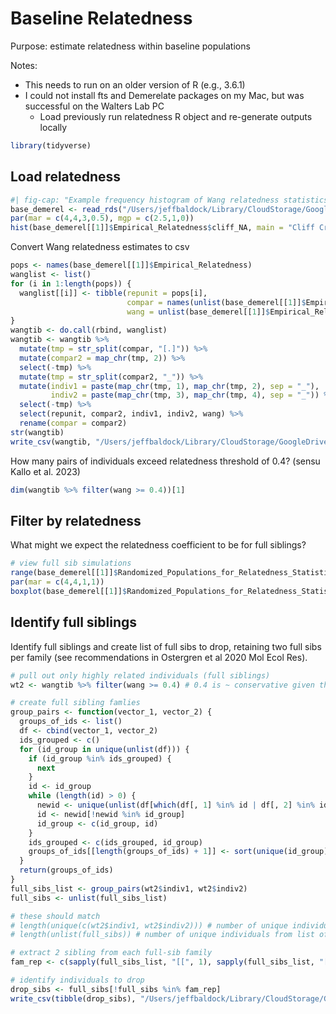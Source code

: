 # Baseline Relatedness

Purpose: estimate relatedness within baseline populations

Notes: 

* This needs to run on an older version of R (e.g., 3.6.1)
* I could not install fts and Demerelate packages on my Mac, but was successful on the Walters Lab PC
  + Load previously run relatedness R object and re-generate outputs locally

```r
library(tidyverse)
```

## Load relatedness
```r
#| fig-cap: "Example frequency histogram of Wang relatedness statistics for a single population (Cliff Creek)"
base_demerel <- read_rds("/Users/jeffbaldock/Library/CloudStorage/GoogleDrive-jbaldock@uwyo.edu/Shared drives/wyo-coop-baldock/UWyoming/Snake River Cutthroat/Analyses/Snake River GSI Quarto/Baseline Relatedness/UpperSnakeRiver_GTseq_Baseline_Relatedness.rds")
par(mar = c(4,4,3,0.5), mgp = c(2.5,1,0))
hist(base_demerel[[1]]$Empirical_Relatedness$cliff_NA, main = "Cliff Creek", xlab = "Wang relatedness coefficient")
```

Convert Wang relatedness estimates to csv
```r
pops <- names(base_demerel[[1]]$Empirical_Relatedness)
wanglist <- list()
for (i in 1:length(pops)) {
  wanglist[[i]] <- tibble(repunit = pops[i],
                          compar = names(unlist(base_demerel[[1]]$Empirical_Relatedness[i])),
                          wang = unlist(base_demerel[[1]]$Empirical_Relatedness[i]))
}
wangtib <- do.call(rbind, wanglist)
wangtib <- wangtib %>% 
  mutate(tmp = str_split(compar, "[.]")) %>% 
  mutate(compar2 = map_chr(tmp, 2)) %>% 
  select(-tmp) %>%
  mutate(tmp = str_split(compar2, "_")) %>%
  mutate(indiv1 = paste(map_chr(tmp, 1), map_chr(tmp, 2), sep = "_"),
         indiv2 = paste(map_chr(tmp, 3), map_chr(tmp, 4), sep = "_")) %>%
  select(-tmp) %>%
  select(repunit, compar2, indiv1, indiv2, wang) %>%
  rename(compar = compar2)
str(wangtib)
write_csv(wangtib, "/Users/jeffbaldock/Library/CloudStorage/GoogleDrive-jbaldock@uwyo.edu/Shared drives/wyo-coop-baldock/UWyoming/Snake River Cutthroat/Analyses/Snake River GSI Quarto/Baseline Relatedness/UpperSnakeRiver_GTseq_Baseline_Relatedness_Wang.csv")
```

How many pairs of individuals exceed relatedness threshold of 0.4? (sensu Kallo et al. 2023)
```r
dim(wangtib %>% filter(wang >= 0.4))[1]
```


## Filter by relatedness

What might we expect the relatedness coefficient to be for full siblings?
```r
# view full sib simulations
range(base_demerel[[1]]$Randomized_Populations_for_Relatedness_Statistics[[1]]$Randomized_Fullssibs)
par(mar = c(4,4,1,1))
boxplot(base_demerel[[1]]$Randomized_Populations_for_Relatedness_Statistics[[1]]$Randomized_Fullssibs, ylab = "Wang relatedness coef.")
```

## Identify full siblings

Identify full siblings and create list of full sibs to drop, retaining two full sibs per family (see recommendations in Ostergren et al 2020 Mol Ecol Res).
```r
# pull out only highly related individuals (full siblings)
wt2 <- wangtib %>% filter(wang >= 0.4) # 0.4 is ~ conservative given the simulated/randomied full sib stats above

# create full sibling famlies
group_pairs <- function(vector_1, vector_2) {
  groups_of_ids <- list()
  df <- cbind(vector_1, vector_2)
  ids_grouped <- c()
  for (id_group in unique(unlist(df))) {
    if (id_group %in% ids_grouped) {
      next
    }
    id <- id_group
    while (length(id) > 0) {
      newid <- unique(unlist(df[which(df[, 1] %in% id | df[, 2] %in% id), ]))
      id <- newid[!newid %in% id_group]
      id_group <- c(id_group, id)
    }
    ids_grouped <- c(ids_grouped, id_group)
    groups_of_ids[[length(groups_of_ids) + 1]] <- sort(unique(id_group))
  }
  return(groups_of_ids)
}
full_sibs_list <- group_pairs(wt2$indiv1, wt2$indiv2)
full_sibs <- unlist(full_sibs_list)

# these should match
# length(unique(c(wt2$indiv1, wt2$indiv2))) # number of unique individuals from pairwise Wang estimates, where wang >= 0.4
# length(unlist(full_sibs)) # number of unique individuals from list of full-sib families

# extract 2 sibling from each full-sib family 
fam_rep <- c(sapply(full_sibs_list, "[[", 1), sapply(full_sibs_list, "[[", 2))

# identify individuals to drop
drop_sibs <- full_sibs[!full_sibs %in% fam_rep]
write_csv(tibble(drop_sibs), "/Users/jeffbaldock/Library/CloudStorage/GoogleDrive-jbaldock@uwyo.edu/Shared drives/wyo-coop-baldock/UWyoming/Snake River Cutthroat/Analyses/Snake River GSI Quarto/Baseline Relatedness/UpperSnakeRiver_GTseq_Baseline_DropFullSiblings.csv")
```


